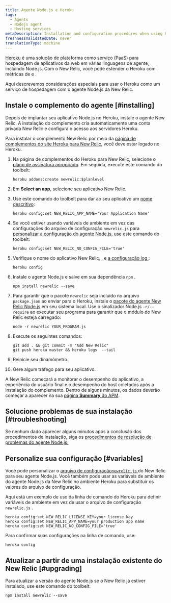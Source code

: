 ```yaml
---
title: Agente Node.js e Heroku
tags:
  - Agents
  - Nodejs agent
  - Hosting services
metaDescription: Installation and configuration procedures when using Heroku as a hosting service with New Relic's Node.js agent.
freshnessValidatedDate: never
translationType: machine
---
```


[Heroku](https://devcenter.heroku.com/articles/newrelic) é uma solução de plataforma como serviço (PaaS) para hospedagem de aplicativos da web em várias linguagens de agente, incluindo Node.js. Com o New Relic, você pode estender o Heroku com métricas de [<InlinePopover type="apm"/>](/docs/apm/new-relic-apm)e [<InlinePopover type="browser"/>](/docs/browser/new-relic-browser).

Aqui descrevemos considerações especiais para usar o Heroku como um serviço de hospedagem com o agente Node.js da New Relic.

## Instale o complemento do agente [#installing]

Depois de implantar seu aplicativo Node.js no Heroku, instale o agente New Relic. A instalação do complemento cria automaticamente uma conta privada New Relic e configura o acesso aos servidores Heroku.

Para instalar o complemento New Relic por meio da [página de complementos do site Heroku para New Relic](https://addons.heroku.com/newrelic), você deve estar logado no Heroku.

1. Na página de complementos do Heroku para New Relic, selecione o [plano de assinatura apropriado](https://elements.heroku.com/addons/newrelic#pricing). Em seguida, execute este comando do toolbelt:

   ```shell
   heroku addons:create newrelic:$planlevel
   ```

2. Em <DoNotTranslate>**Select an app**</DoNotTranslate>, selecione seu aplicativo New Relic.

3. Use este comando do toolbelt para dar ao seu aplicativo um [nome descritivo](/docs/apm/new-relic-apm/installation-configuration/name-your-application):

   ```shell
   heroku config:set NEW_RELIC_APP_NAME='Your Application Name'
   ```

4. Se você estiver usando variáveis de ambiente em vez das configurações do arquivo de configuração `newrelic.js` para [personalizar a configuração do agente Node.js](#variables), use este comando do toolbelt:

   ```shell
   heroku config:set NEW_RELIC_NO_CONFIG_FILE='true'
   ```

5. Verifique o nome do aplicativo New Relic, <InlinePopover type="licenseKey"/>, e [a configuração log ](/docs/agents/nodejs-agent/installation-configuration/nodejs-agent-configuration#logging_config):

   ```shell
   heroku config
   ```

6. Instale o agente Node.js e salve em sua dependência `npm` .

   ```shell
   npm install newrelic --save
   ```

7. Para garantir que o pacote `newrelic` seja incluído no arquivo `package.json` ao enviar para o Heroku, instale o [pacote do agente New Relic Node.js](/docs/agents/nodejs-agent/installation-configuration/installing-maintaining-nodejs) em seu sistema local. Use o sinalizador Node.js `-r/--require` ao executar seu programa para garantir que o módulo do New Relic esteja carregado:

   ```shell
   node -r newrelic YOUR_PROGRAM.js
   ```

8. Execute os seguintes comandos:

   ```shell
   git add . && git commit -m "Add New Relic"
   git push heroku master && heroku logs  --tail
   ```

9. Reinicie seu dinamômetro.

10. Gere algum tráfego para seu aplicativo.

A New Relic começará a monitorar o desempenho do aplicativo, a experiência do usuário final e o desempenho do host coletados após a instalação do complemento. Dentro de alguns minutos, os dados deverão começar a aparecer na sua [página <DoNotTranslate>**Summary**</DoNotTranslate> do APM](/docs/apm/applications-menu/monitoring/apm-overview-page).

## Solucione problemas de sua instalação [#troubleshooting]

Se nenhum dado aparecer alguns minutos após a conclusão dos procedimentos de instalação, siga os [procedimentos de resolução de problemas do agente Node.js.](/docs/agents/nodejs-agent/troubleshooting/troubleshooting-your-nodejs-installation)

## Personalize sua configuração [#variables]

Você pode personalizar o [arquivo de configuração`newrelic.js` ](/docs/agents/nodejs-agent/installation-configuration/nodejs-agent-configuration#methods-and-precedence)do New Relic para seu agente Node.js. Você também pode usar as variáveis de ambiente do agente Node.js da New Relic no ambiente Heroku para substituir os valores do arquivo de configuração.

Aqui está um exemplo de uso da linha de comando do Heroku para definir variáveis de ambiente em vez de usar o arquivo de configuração `newrelic.js` .

```shell
heroku config:set NEW_RELIC_LICENSE_KEY=your license key
heroku config:set NEW_RELIC_APP_NAME=your production app name
heroku config:set NEW_RELIC_NO_CONFIG_FILE='true'
```

Para confirmar suas configurações na linha de comando, use:

```shell
heroku config
```

## Atualizar a partir de uma instalação existente do New Relic [#upgrading]

Para atualizar a versão do agente Node.js se o New Relic já estiver instalado, use este comando do toolbelt:

```shell
npm install newrelic --save
```